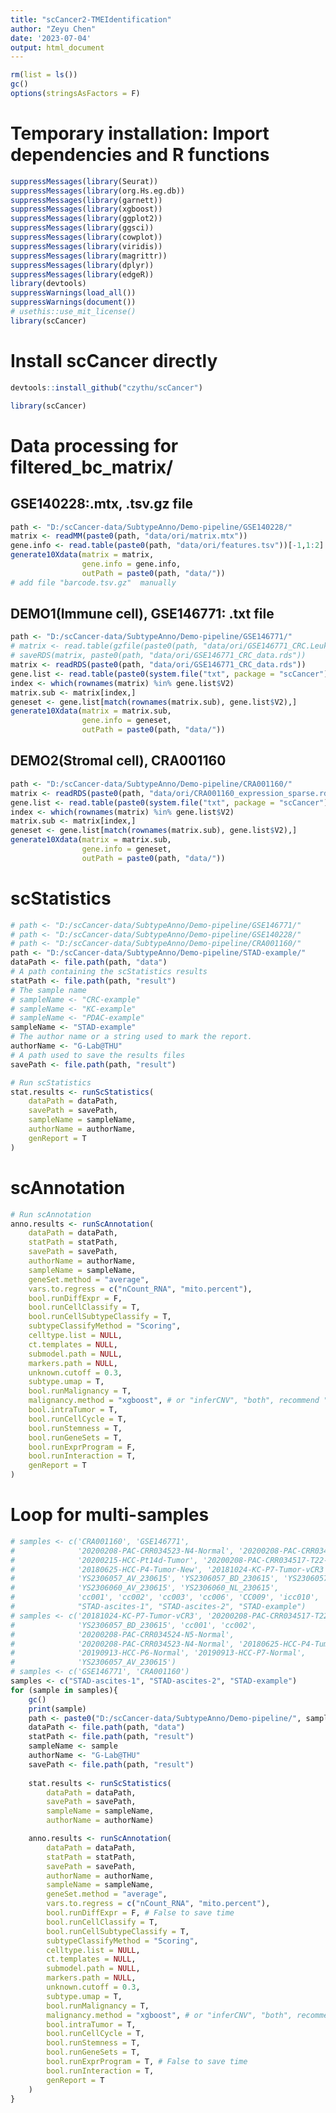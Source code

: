 ```yaml
---
title: "scCancer2-TMEIdentification"
author: "Zeyu Chen"
date: '2023-07-04'
output: html_document
---
```


```r
rm(list = ls())
gc()
options(stringsAsFactors = F)
```

# Temporary installation: Import dependencies and R functions
```r
suppressMessages(library(Seurat))
suppressMessages(library(org.Hs.eg.db))
suppressMessages(library(garnett))
suppressMessages(library(xgboost))
suppressMessages(library(ggplot2))
suppressMessages(library(ggsci))
suppressMessages(library(cowplot))
suppressMessages(library(viridis))
suppressMessages(library(magrittr))
suppressMessages(library(dplyr))
suppressMessages(library(edgeR))
library(devtools)
suppressWarnings(load_all())
suppressWarnings(document())
# usethis::use_mit_license()
library(scCancer)
```

# Install scCancer directly
```r
devtools::install_github("czythu/scCancer")
```

```r
library(scCancer)
```


# Data processing for filtered_bc_matrix/
## GSE140228:.mtx, .tsv.gz file
```r
path <- "D:/scCancer-data/SubtypeAnno/Demo-pipeline/GSE140228/"
matrix <- readMM(paste0(path, "data/ori/matrix.mtx"))
gene.info <- read.table(paste0(path, "data/ori/features.tsv"))[-1,1:2]
generate10Xdata(matrix = matrix,
                gene.info = gene.info, 
                outPath = paste0(path, "data/"))
# add file "barcode.tsv.gz"  manually
```

## DEMO1(Immune cell), GSE146771: .txt file
```r
path <- "D:/scCancer-data/SubtypeAnno/Demo-pipeline/GSE146771/"
# matrix <- read.table(gzfile(paste0(path, "data/ori/GSE146771_CRC.Leukocyte.10x.TPM.txt.gz")))
# saveRDS(matrix, paste0(path, "data/ori/GSE146771_CRC_data.rds"))
matrix <- readRDS(paste0(path, "data/ori/GSE146771_CRC_data.rds"))
gene.list <- read.table(paste0(system.file("txt", package = "scCancer"), "/single_cell_features.tsv"))[,1:2]
index <- which(rownames(matrix) %in% gene.list$V2)
matrix.sub <- matrix[index,]
geneset <- gene.list[match(rownames(matrix.sub), gene.list$V2),]
generate10Xdata(matrix = matrix.sub,
                gene.info = geneset, 
                outPath = paste0(path, "data/"))
```

## DEMO2(Stromal cell), CRA001160
```r
path <- "D:/scCancer-data/SubtypeAnno/Demo-pipeline/CRA001160/"
matrix <- readRDS(paste0(path, "data/ori/CRA001160_expression_sparse.rds"))
gene.list <- read.table(paste0(system.file("txt", package = "scCancer"), "/single_cell_features.tsv"))[,1:2]
index <- which(rownames(matrix) %in% gene.list$V2)
matrix.sub <- matrix[index,]
geneset <- gene.list[match(rownames(matrix.sub), gene.list$V2),]
generate10Xdata(matrix = matrix.sub,
                gene.info = geneset, 
                outPath = paste0(path, "data/"))
```

# scStatistics
```r
# path <- "D:/scCancer-data/SubtypeAnno/Demo-pipeline/GSE146771/"
# path <- "D:/scCancer-data/SubtypeAnno/Demo-pipeline/GSE140228/"
# path <- "D:/scCancer-data/SubtypeAnno/Demo-pipeline/CRA001160/"
path <- "D:/scCancer-data/SubtypeAnno/Demo-pipeline/STAD-example/"
dataPath <- file.path(path, "data")
# A path containing the scStatistics results
statPath <- file.path(path, "result")
# The sample name
# sampleName <- "CRC-example"
# sampleName <- "KC-example"
# sampleName <- "PDAC-example"
sampleName <- "STAD-example"
# The author name or a string used to mark the report.
authorName <- "G-Lab@THU"
# A path used to save the results files
savePath <- file.path(path, "result")

# Run scStatistics
stat.results <- runScStatistics(
    dataPath = dataPath,
    savePath = savePath,
    sampleName = sampleName,
    authorName = authorName,
    genReport = T
)
```

# scAnnotation

```r
# Run scAnnotation
anno.results <- runScAnnotation(
    dataPath = dataPath,
    statPath = statPath,
    savePath = savePath,
    authorName = authorName,
    sampleName = sampleName,
    geneSet.method = "average",
    vars.to.regress = c("nCount_RNA", "mito.percent"),
    bool.runDiffExpr = F,
    bool.runCellClassify = T,
    bool.runCellSubtypeClassify = T,
    subtypeClassifyMethod = "Scoring",
    celltype.list = NULL,
    ct.templates = NULL,
    submodel.path = NULL,
    markers.path = NULL,
    unknown.cutoff = 0.3,
    subtype.umap = T,
    bool.runMalignancy = T,
    malignancy.method = "xgboost", # or "inferCNV", "both", recommend "both" for sample < 10000 cells
    bool.intraTumor = T,
    bool.runCellCycle = T,
    bool.runStemness = T,
    bool.runGeneSets = T,
    bool.runExprProgram = F,
    bool.runInteraction = T,
    genReport = T
)
```

# Loop for multi-samples
```r
# samples <- c('CRA001160', 'GSE146771',
#              '20200208-PAC-CRR034523-N4-Normal', '20200208-PAC-CRR034524-N5-Normal',
#              '20200215-HCC-Pt14d-Tumor', '20200208-PAC-CRR034517-T22-Tumor',
#              '20180625-HCC-P4-Tumor-New', '20181024-KC-P7-Tumor-vCR3',
#              'YS2306057_AV_230615', 'YS2306057_BD_230615', 'YS2306057_NL_230615',
#              'YS2306060_AV_230615', 'YS2306060_NL_230615',
#              'cc001', 'cc002', 'cc003', 'cc006', 'CC009', 'icc010',
#              "STAD-ascites-1", "STAD-ascites-2", "STAD-example")
# samples <- c('20181024-KC-P7-Tumor-vCR3', '20200208-PAC-CRR034517-T22-Tumor',
#              'YS2306057_BD_230615', 'cc001', 'cc002',
#              '20200208-PAC-CRR034524-N5-Normal',
#              '20200208-PAC-CRR034523-N4-Normal', '20180625-HCC-P4-Tumor-New',
#              '20190913-HCC-P6-Normal', '20190913-HCC-P7-Normal',
#              'YS2306057_AV_230615')
# samples <- c('GSE146771', 'CRA001160')
samples <- c("STAD-ascites-1", "STAD-ascites-2", "STAD-example")
for (sample in samples){
    gc()
    print(sample)
    path <- paste0("D:/scCancer-data/SubtypeAnno/Demo-pipeline/", sample)
    dataPath <- file.path(path, "data")
    statPath <- file.path(path, "result")
    sampleName <- sample
    authorName <- "G-Lab@THU"
    savePath <- file.path(path, "result")
    
    stat.results <- runScStatistics(
        dataPath = dataPath,
        savePath = savePath,
        sampleName = sampleName,
        authorName = authorName)

    anno.results <- runScAnnotation(
        dataPath = dataPath,
        statPath = statPath,
        savePath = savePath,
        authorName = authorName,
        sampleName = sampleName,
        geneSet.method = "average",
        vars.to.regress = c("nCount_RNA", "mito.percent"),
        bool.runDiffExpr = F, # False to save time
        bool.runCellClassify = T,
        bool.runCellSubtypeClassify = T,
        subtypeClassifyMethod = "Scoring",
        celltype.list = NULL,
        ct.templates = NULL,
        submodel.path = NULL,
        markers.path = NULL,
        unknown.cutoff = 0.3,
        subtype.umap = T,
        bool.runMalignancy = T,
        malignancy.method = "xgboost", # or "inferCNV", "both", recommend "both" for sample < 10000 cells
        bool.intraTumor = T,
        bool.runCellCycle = T,
        bool.runStemness = T,
        bool.runGeneSets = T,
        bool.runExprProgram = T, # False to save time
        bool.runInteraction = T,
        genReport = T
    )
}
```


